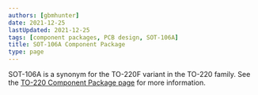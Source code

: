 ```yaml
---
authors: [gbmhunter]
date: 2021-12-25
lastUpdated: 2021-12-25
tags: [component packages, PCB design, SOT-106A]
title: SOT-106A Component Package
type: page
---
```


SOT-106A is a synonym for the TO-220F variant in the TO-220 family. See the [TO-220 Component Package page](/pcb-design/component-packages/to-220-component-package/) for more information.
